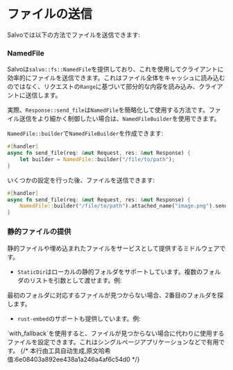 # ファイルの送信

Salvoでは以下の方法でファイルを送信できます:


### NamedFile

Salvoは`salvo::fs::NamedFile`を提供しており、これを使用してクライアントに効率的にファイルを送信できます。これはファイル全体をキャッシュに読み込むのではなく、リクエストの`Range`に基づいて部分的な内容を読み込み、クライアントに送信します。

実際、`Response::send_file`は`NamedFile`を簡略化して使用する方法です。ファイル送信をより細かく制御したい場合は、`NamedFileBuilder`を使用できます。

`NamedFile::builder`で`NamedFileBuilder`を作成できます:

```rust
#[handler]
async fn send_file(req: &mut Request, res: &mut Response) {
    let builder = NamedFile::builder("/file/to/path");
}
```

いくつかの設定を行った後、ファイルを送信できます:

```rust
#[handler]
async fn send_file(req: &mut Request, res: &mut Response) {
    NamedFile::builder("/file/to/path").attached_name("image.png").send(req.headers(), res).await;
}
```

### 静的ファイルの提供

静的ファイルや埋め込まれたファイルをサービスとして提供するミドルウェアです。

- `StaticDir`はローカルの静的フォルダをサポートしています。複数のフォルダのリストを引数として渡せます。例:
<Tabs>
  <Tab label="main.rs">
        <StaticDirListCode />
  </Tab>
  <Tab label="Cargo.toml">
        <StaticDirListCargoCode />
  </Tab>
</Tabs>
  最初のフォルダに対応するファイルが見つからない場合、2番目のフォルダを探します。

- `rust-embed`のサポートも提供しています。例:
<Tabs>
  <Tab label="main.rs">
        <StaticEmbedFilesCode />
  </Tab>
  <Tab label="Cargo.toml">
        <StaticEmbedFilesCargoCode />
  </Tab>
</Tabs>
  `with_fallback`を使用すると、ファイルが見つからない場合に代わりに使用するファイルを設定できます。これはシングルページアプリケーションなどで有用です。
{/* 本行由工具自动生成,原文哈希值:6e08403a892ee438a1a246a4af6c54d0 */}